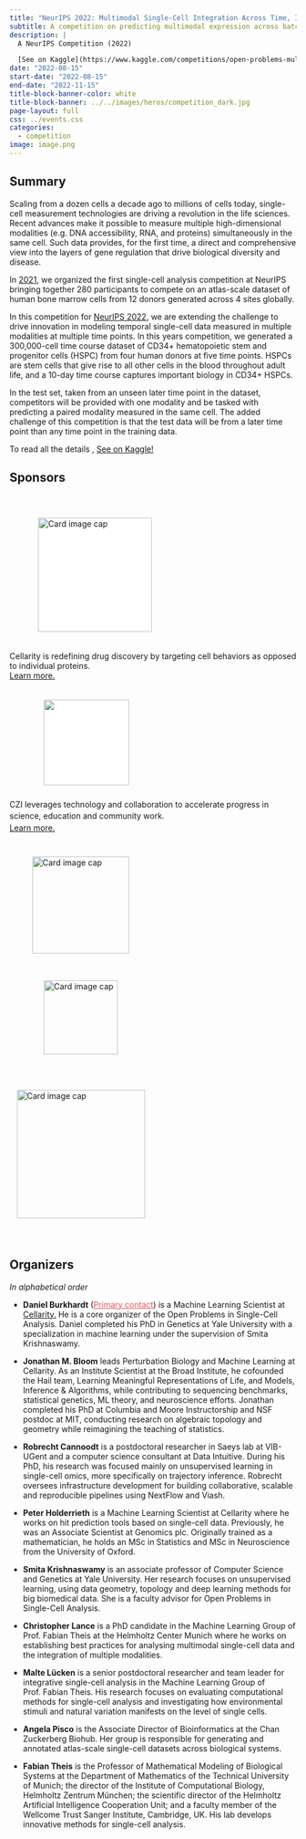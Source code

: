 ```yaml
---
title: "NeurIPS 2022: Multimodal Single-Cell Integration Across Time, Individuals, and Batches"
subtitle: A competition on predicting multimodal expression across batches and timepoints
description: |
  A NeurIPS Competition (2022)

  [See on Kaggle](https://www.kaggle.com/competitions/open-problems-multimodal){class="btn btn-primary" target="blank" style="border: 1px solid white;"}
date: "2022-08-15"
start-date: "2022-08-15"
end-date: "2022-11-15"
title-block-banner-color: white
title-block-banner: ../../images/heros/competition_dark.jpg
page-layout: full
css: ../events.css
categories:
  - competition
image: image.png
---
```


:::{layout="[[30,70]]"}
::::{.section-header}
## Summary
::::

::::{.section-content}

Scaling from a dozen cells a decade ago to millions of cells today, single-cell measurement technologies are driving a revolution in the life sciences. Recent advances make it possible to measure multiple high-dimensional modalities (e.g. DNA accessibility, RNA, and proteins) simultaneously in the same cell. Such data provides, for the first time, a direct and comprehensive view into the layers of gene regulation that drive biological diversity and disease.

In [2021](https://openproblems.bio/neurips_2021), we organized the first single-cell analysis competition at NeurIPS bringing together 280 participants to compete on an atlas-scale dataset of human bone marrow cells from 12 donors generated across 4 sites globally. 

In this competition for [NeurIPS 2022](https://neurips.cc/Conferences/2022/CompetitionTrack), we are extending the challenge to drive innovation in modeling temporal single-cell data measured in multiple modalities at multiple time points. In this years competition, we generated a 300,000-cell time course dataset of CD34+ hematopoietic stem and progenitor cells (HSPC) from four human donors at five time points. HSPCs are stem cells that give rise to all other cells in the blood throughout adult life, and a 10-day time course captures important biology in CD34+ HSPCs.

In the test set, taken from an unseen later time point in the dataset, competitors will be provided with one modality and be tasked with predicting a paired modality measured in the same cell. The added challenge of this competition is that the test data will be from a later time point than any time point in the training data.

To read all the details , [See on Kaggle!](https://www.kaggle.com/competitions/open-problems-multimodal/)
::::
:::


:::{layout="[[30,70]]"}
::::{.section-header}
## Sponsors
::::

::::{.section-content}

```{=html}
<div class="grid">
  <div class="card card-shadow g-col-12 g-col-lg-5 g-start-lg-2">
    <img class="card-img-top" src="/images/sponsor/logotypemarkcolor.svg" alt="Card image cap" style="width:200px;  margin: 40px 50px 20px; background-color:white;">
    <div class="card-body" style="padding-top: 0px;">
      <p class="card-text">Cellarity is redefining drug discovery by targeting cell behaviors as opposed to individual proteins.<br><a class="stretched-link" href="https://cellarity.com/careers?utm_source=neurips&utm_medium=push-notification&utm_campaign=neurips&utm_content=neurips-competition">Learn more.</a></p>
    </div>
  </div>

  <div class="card card-shadow g-col-12 g-col-lg-5">
    <img class="card-img-top" src="/images/sponsor/CZI_Logotype.svg" style="width:150px; margin: 20px 60px 10px; background-color:white;">
    <div class="card-body" style="padding-top: 0px;">
      <p class="card-text" style="line-height: 1.3rem;">CZI leverages technology and collaboration to accelerate progress in science, education and community work.<br> <a class="stretched-link" href="https://czi.org">Learn more.</a></p>
    </div>
  </div>



  <div class="card card-shadow g-col-12 g-col-lg-4">
    <img class="card-img-top" src="/images/sponsor/biohub_logo.svg" alt="Card image cap" style="width:170px;  margin: 25px 40px;">
    <div class="card-body" style="padding-top: 0px;">
      <a class="stretched-link" href="https://www.czbiohub.org/"></a>
    </div>
  </div>


  <div class="card card-shadow g-col-12 g-col-lg-4">
    <img class="card-img-top" src="/images/sponsor/yale-logo-sprite.svg" alt="Card image cap" style="width:130px;  margin: 22px 60px;">
    <div class="card-body" style="padding-top: 0px;">
      <a class="stretched-link" href="https://www.yale.edu/"></a>
    </div>
  </div>




  <div class="card card-shadow g-col-12 g-col-lg-4">
    <img class="card-img-top" src="/images/sponsor/helmholtz_logotype.svg" alt="Card image cap" style="width:225px;  margin: 40px 12.5px">
    <div class="card-body" style="padding-top: 0px;">
      <a class="stretched-link" href="https://www.helmholtz-muenchen.de/icb/index.html"></a>
    </div>
  </div>
</div>

```
::::
:::

:::{layout="[[30,70]]"}
::::{.section-header}
## Organizers
::::

::::{.section-content}

_In alphabetical order_

-   **Daniel Burkhardt** (<a href="mailto:dburkhardt@cellarity.com?subject=%5BNeurIPS_2021%5D" style="color: #EB5252;">Primary contact</a>) is a Machine Learning
    Scientist at [Cellarity.](https://cellarity.com) He is a core organizer of the Open Problems
    in Single-Cell Analysis. Daniel completed his PhD in Genetics at
    Yale University with a specialization in machine learning under the
    supervision of Smita Krishnaswamy.

-   **Jonathan M. Bloom** leads Perturbation Biology and Machine Learning at Cellarity. As an Institute Scientist at the Broad Institute, he cofounded the Hail team, Learning Meaningful Representations of Life, and Models, Inference & Algorithms, while contributing to sequencing benchmarks, statistical genetics, ML theory, and neuroscience efforts. Jonathan completed his PhD at Columbia and Moore Instructorship and NSF postdoc at MIT, conducting research on algebraic topology and geometry while reimagining the teaching of statistics.  

-   **Robrecht Cannoodt** is a postdoctoral researcher in Saeys lab at 
    VIB-UGent and a computer science consultant at Data Intuitive.
    During his PhD, his research was focused mainly on unsupervised learning in 
    single-cell omics, more specifically on trajectory inference. Robrecht 
    oversees infrastructure development for building collaborative, scalable 
    and reproducible pipelines using NextFlow and Viash.
    
-   **Peter Holderrieth** is a Machine Learning Scientist at Cellarity where he works on hit 
    prediction tools based on single-cell data. Previously, he was an Associate Scientist at 
    Genomics plc. Originally trained as a mathematician, he holds an MSc in Statistics and 
    MSc in Neuroscience from the University of Oxford.
    

-   **Smita Krishnaswamy** is an associate professor of Computer Science and
    Genetics at Yale University. Her research focuses on unsupervised
    learning, using data geometry, topology and deep learning methods
    for big biomedical data. She is a faculty advisor for Open Problems
    in Single-Cell Analysis.

-   **Christopher Lance** is a PhD candidate in the Machine Learning Group of Prof. Fabian Theis 
    at the Helmholtz Center Munich where he works on establishing best practices for analysing multimodal single-cell data
    and the integration of multiple modalities.

-   **Malte Lücken** is a senior postdoctoral researcher and team leader
    for integrative single-cell analysis in the Machine Learning Group
    of Prof. Fabian Theis. His research focuses on evaluating
    computational methods for single-cell analysis and investigating how
    environmental stimuli and natural variation manifests on the level
    of single cells.


-   **Angela Pisco** is the Associate Director of Bioinformatics at the Chan Zuckerberg Biohub.
    Her group is responsible for generating and annotated atlas-scale single-cell
    datasets across biological systems.

-   **Fabian Theis** is the Professor of Mathematical Modeling of Biological
    Systems at the Department of Mathematics of the Technical University
    of Munich; the director of the Institute of Computational Biology,
    Helmholtz Zentrum München; the scientific director of the Helmholtz
    Artificial Intelligence Cooperation Unit; and a faculty member of
    the Wellcome Trust Sanger Institute, Cambridge, UK. His lab develops innovative
    methods for single-cell analysis.

::::
:::